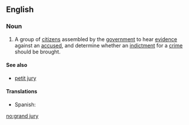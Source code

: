 ==English==
===Noun===
{{wikipedia}}
{{en-noun|sg=[[grand]] [[jury]]|grand juries}}
# {{legal}} A group of [[citizen]]s assembled by the [[government]] to hear [[evidence]] against an [[accused]], and determine whether an [[indictment]] for a [[crime]] should be brought.

====See also====
*[[petit jury]]

====Translations====
*Spanish: {{t|es|gran jurado|m}}

[[no:grand jury]]